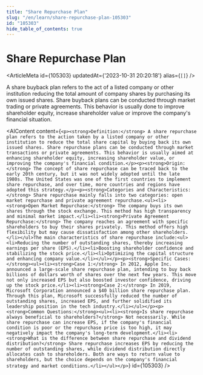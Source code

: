 ```yaml
---
title: "Share Repurchase Plan"
slug: "/en/learn/share-repurchase-plan-105303"
id: "105303"
hide_table_of_contents: true
---
```



# Share Repurchase Plan

<ArticleMeta id={105303} updatedAt={'2023-10-31 20:20:18'} alias={`[]`} />
<div className='border-solid border-b border-t-0 my-4 border-[var(--ifm-color-gray-300)]' />

A share buyback plan refers to the act of a listed company or other institution reducing the total amount of company shares by purchasing its own issued shares. Share buyback plans can be conducted through market trading or private agreements. This behavior is usually done to improve shareholder equity, increase shareholder value or improve the company's financial situation.

<AIContent content={`<p><strong>Definition:</strong> A share repurchase plan refers to the action taken by a listed company or other institution to reduce the total share capital by buying back its own issued shares. Share repurchase plans can be conducted through market transactions or private agreements. This behavior is usually aimed at enhancing shareholder equity, increasing shareholder value, or improving the company's financial condition.</p><p><strong>Origin:</strong> The concept of share repurchase can be traced back to the early 20th century, but it was not widely adopted until the late 1980s. The United States was one of the first countries to implement share repurchase, and over time, more countries and regions have adopted this strategy.</p><p><strong>Categories and Characteristics:</strong> Share repurchase mainly falls into two categories: open market repurchase and private agreement repurchase.<ul><li><strong>Open Market Repurchase:</strong> The company buys its own shares through the stock exchange. This method has high transparency and minimal market impact.</li><li><strong>Private Agreement Repurchase:</strong> The company reaches an agreement with specific shareholders to buy their shares privately. This method offers high flexibility but may cause dissatisfaction among other shareholders.</li></ul>The main characteristics of share repurchase include:<ul><li>Reducing the number of outstanding shares, thereby increasing earnings per share (EPS).</li><li>Boosting shareholder confidence and stabilizing the stock price.</li><li>Optimizing the capital structure and enhancing company value.</li></ul></p><p><strong>Specific Cases:</strong><ul><li><strong>Case 1:</strong> In 2012, Apple Inc. announced a large-scale share repurchase plan, intending to buy back billions of dollars worth of shares over the next few years. This move not only increased EPS but also boosted investor confidence, driving up the stock price.</li><li><strong>Case 2:</strong> In 2019, Microsoft Corporation announced a $40 billion share repurchase plan. Through this plan, Microsoft successfully reduced the number of outstanding shares, increased EPS, and further solidified its leadership position in the tech industry.</li></ul></p><p><strong>Common Questions:</strong><ul><li><strong>Is share repurchase always beneficial to shareholders?</strong> Not necessarily. While share repurchase can increase EPS, if the company's financial condition is poor or the repurchase price is too high, it may negatively impact the company's long-term development.</li><li><strong>What is the difference between share repurchase and dividend distribution?</strong> Share repurchase increases EPS by reducing the number of outstanding shares, while dividend distribution directly allocates cash to shareholders. Both are ways to return value to shareholders, but the choice depends on the company's financial strategy and market conditions.</li></ul></p>`} id={105303} />
